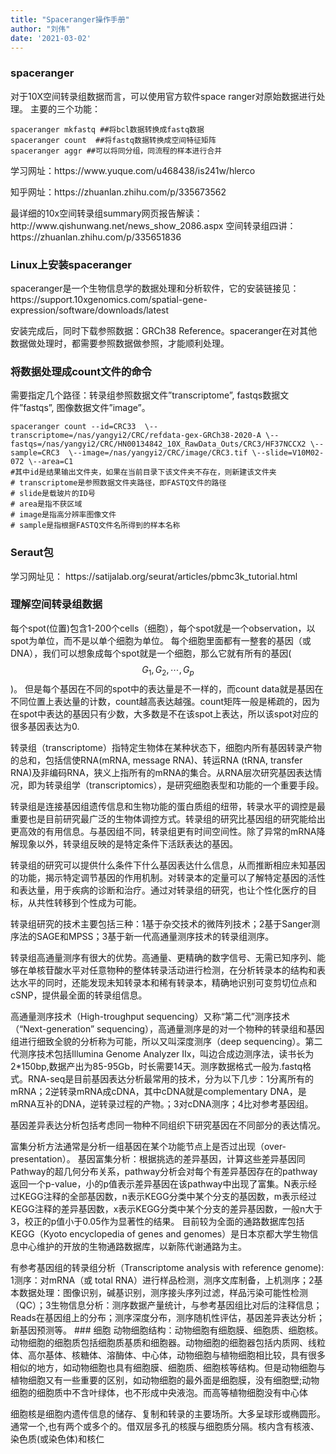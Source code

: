 ```yaml
---
title: "Spaceranger操作手册"
author: "刘伟"
date: '2021-03-02'
---
```


### spaceranger
对于10X空间转录组数据而言，可以使用官方软件space ranger对原始数据进行处理。
主要的三个功能：
```linux
spaceranger mkfastq ##将bcl数据转换成fastq数据
spaceranger count  ##将fastq数据转换成空间特征矩阵
spaceranger aggr ##可以将同分组，同流程的样本进行合并
```


学习网址：https://www.yuque.com/u468438/is241w/hlerco

知乎网址：https://zhuanlan.zhihu.com/p/335673562

最详细的10x空间转录组summary网页报告解读：
http://www.qishunwang.net/news_show_2086.aspx
空间转录组四讲：
https://zhuanlan.zhihu.com/p/335651836


### Linux上安装spaceranger
spaceranger是一个生物信息学的数据处理和分析软件，它的安装链接见：
https://support.10xgenomics.com/spatial-gene-expression/software/downloads/latest

安装完成后，同时下载参照数据：GRCh38 Reference。spaceranger在对其他数据做处理时，都需要参照数据做参照，才能顺利处理。



### 将数据处理成count文件的命令
需要指定几个路径：转录组参照数据文件"transcriptome", fastqs数据文件"fastqs", 图像数据文件"image"。
```linux
spaceranger count --id=CRC33  \--transcriptome=/nas/yangyi2/CRC/refdata-gex-GRCh38-2020-A \--fastqs=/nas/yangyi2/CRC/HN00134842_10X_RawData_Outs/CRC3/HF37NCCX2 \--sample=CRC3  \--image=/nas/yangyi2/CRC/image/CRC3.tif \--slide=V10M02-072 \--area=C1
#其中id是结果输出文件夹，如果在当前目录下该文件夹不存在，则新建该文件夹
# transcriptome是参照数据文件夹路径，即FASTQ文件的路径
# slide是载玻片的ID号
# area是指不获区域
# image是指高分辨率图像文件
# sample是指根据FASTQ文件名所得到的样本名称
```


### Seraut包
学习网址见：
https://satijalab.org/seurat/articles/pbmc3k_tutorial.html

### 理解空间转录组数据
每个spot(位置)包含1-200个cells（细胞），每个spot就是一个observation，以spot为单位，而不是以单个细胞为单位。 每个细胞里面都有一整套的基因（或DNA），我们可以想象成每个spot就是一个细胞，那么它就有所有的基因($$G_1, G_2, \cdots, G_p$$)。
但是每个基因在不同的spot中的表达量是不一样的，而count data就是基因在不同位置上表达量的计数，count越高表达越强。count矩阵一般是稀疏的，因为在spot中表达的基因只有少数，大多数是不在该spot上表达，所以该spot对应的很多基因表达为0.

转录组（transcriptome）指特定生物体在某种状态下，细胞内所有基因转录产物的总和，包括信使RNA(mRNA, message RNA)、转运RNA (tRNA, transfer RNA)及非编码RNA，狭义上指所有的mRNA的集合。从RNA层次研究基因表达情况，即为转录组学（transcriptomics），是研究细胞表型和功能的一个重要手段。

转录组是连接基因组遗传信息和生物功能的蛋白质组的纽带，转录水平的调控是最重要也是目前研究最广泛的生物体调控方式。转录组的研究比基因组的研究能给出更高效的有用信息。与基因组不同，转录组更有时间空间性。除了异常的mRNA降解现象以外，转录组反映的是特定条件下活跃表达的基因。

转录组的研究可以提供什么条件下什么基因表达什么信息，从而推断相应未知基因的功能，揭示特定调节基因的作用机制。对转录本的定量可以了解特定基因的活性和表达量，用于疾病的诊断和治疗。通过对转录组的研究，也让个性化医疗的目标，从共性转移到个性成为可能。

转录组研究的技术主要包括三种：1基于杂交技术的微阵列技术；2基于Sanger测序法的SAGE和MPSS；3基于新一代高通量测序技术的转录组测序。

转录组高通量测序有很大的优势。高通量、更精确的数字信号、无需已知序列、能够在单核苷酸水平对任意物种的整体转录活动进行检测，在分析转录本的结构和表达水平的同时，还能发现未知转录本和稀有转录本，精确地识别可变剪切位点和cSNP，提供最全面的转录组信息。

高通量测序技术（High-troughput sequencing）又称“第二代”测序技术（“Next-generation” sequencing），高通量测序是的对一个物种的转录组和基因组进行细致全貌的分析称为可能，所以又叫深度测序（deep sequencing）。第二代测序技术包括Illumina Genome Analyzer IIx，叫边合成边测序法，读书长为2*150bp,数据产出为85-95Gb，时长需要14天。测序数据格式一般为.fastq格式。RNA-seq是目前基因表达分析最常用的技术，分为以下几步：1分离所有的mRNA；2逆转录mRNA成cDNA，其中cDNA就是complementary DNA，是mRNA互补的DNA，逆转录过程的产物。；3对cDNA测序；4比对参考基因组。

基因差异表达分析包括考虑同一物种不同组织下研究基因在不同部分的表达情况。

富集分析方法通常是分析一组基因在某个功能节点上是否过出现（over-presentation）。
基因富集分析：根据挑选的差异基因，计算这些差异基因同Pathway的超几何分布关系，pathway分析会对每个有差异基因存在的pathway返回一个p-value，小的p值表示差异基因在该pathway中出现了富集。N表示经过KEGG注释的全部基因数，n表示KEGG分类中某个分支的基因数，m表示经过KEGG注释的差异基因数，x表示KEGG分类中某个分支的差异基因数，一般n大于3，校正的p值小于0.05作为显著性的结果。
目前较为全面的通路数据库包括KEGG（Kyoto encyclopedia of genes and genomes）是日本京都大学生物信息中心维护的开放的生物通路数据库，以新陈代谢通路为主。

有参考基因组的转录组分析（Transcriptome analysis with reference genome):
1测序：对mRNA（或 total RNA）进行样品检测，测序文库制备，上机测序；2基本数据处理：图像识别，碱基识别，测序接头序列过滤，样品污染可能性检测（QC）；3生物信息分析：测序数据产量统计，与参考基因组比对后的注释信息；Reads在基因组上的分布；测序深度分布，测序随机性评估，基因差异表达分析；新基因预测等。
### 细胞
动物细胞结构：动物细胞有细胞膜、细胞质、细胞核。动物细胞的细胞质包括细胞质基质和细胞器。动物细胞的细胞器包括内质网、线粒体、高尔基体、核糖体、溶酶体、中心体，动物细胞与植物细胞相比较，具有很多相似的地方，如动物细胞也具有细胞膜、细胞质、细胞核等结构。但是动物细胞与植物细胞又有一些重要的区别，如动物细胞的最外面是细胞膜，没有细胞壁;动物细胞的细胞质中不含叶绿体，也不形成中央液泡。而高等植物细胞没有中心体

细胞核是细胞内遗传信息的储存、复制和转录的主要场所。大多呈球形或椭圆形。通常一个,也有两个或多个的。借双层多孔的核膜与细胞质分隔。核内含有核液、染色质(或染色体)和核仁


